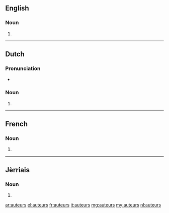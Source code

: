 ==English==

===Noun===
{{head|en|plural}}

# {{plural of|auteur|lang=en}}

----

==Dutch==

===Pronunciation===
* {{audio|Nl-auteurs.ogg|Audio}}

===Noun===
{{head|nl}}

# {{nl-noun form of|pl|auteur}}

----

==French==

===Noun===
{{head|fr|plural}}

# {{plural of|auteur|lang=fr}}

----

==Jèrriais==

===Noun===
{{head|roa-jer|plural}}

# {{plural of|auteu|lang=roa-jer}}

[[ar:auteurs]]
[[el:auteurs]]
[[fr:auteurs]]
[[it:auteurs]]
[[mg:auteurs]]
[[my:auteurs]]
[[nl:auteurs]]
